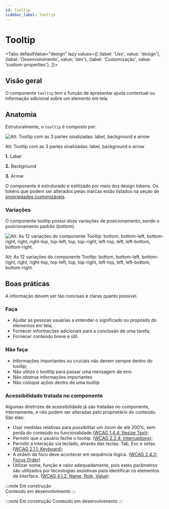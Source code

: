 ```yaml
---
id: tooltip
sidebar_label: Tooltip
---
```




# Tooltip

<Tabs
  defaultValue="design"
  lazy
  values={[
    {label: 'Uso', value: 'design'},
    {label: 'Desenvolvimento', value: 'dev'},
    {label: 'Customização', value: 'custom-properties'},
  ]}>

  <TabItem value="design">


## Visão geral

O componente `tooltip`  tem a função de apresentar ajuda contextual ou informação adicional sobre um elemento em tela.

## Anatomia

Estruturalmente, o `tooltip` é composto por:

![Alt: Tooltip com as 3 partes sinalizadas: label, background e arrow](Tooltip%20e33755d3e6cc4ddaa4b6accf5643d823/Untitled.png)

Alt: Tooltip com as 3 partes sinalizadas: label, background e arrow

**1.** Label

**2.** Background

**3.** Arrow

O componente é estruturado e estilizado por meio dos design tokens. Os tokens que podem ser alterados pelas marcas estão listados na seção de [propriedades customizáveis](https://www.notion.so/Toaster-895f24fb8fbb42ad9b1a32f902c0d0e0).

### Variações

O componente tooltip possui doze variações de posicionamento, sendo o posicionamento padrão (bottom).

![Alt: As 12 variações do componente Tooltip: bottom, bottom-left, bottom-right, right, right-top, top-left, top, top-right, left-top, left, left-bottom, bottom-right.](Tooltip%20e33755d3e6cc4ddaa4b6accf5643d823/Untitled%201.png)

Alt: As 12 variações do componente Tooltip: bottom, bottom-left, bottom-right, right, right-top, top-left, top, top-right, left-top, left, left-bottom, bottom-right.

## **Boas práticas**

A informação devem ser tão concisas e claras quanto possível. 

### Faça

- Ajudar as pessoas usuárias a entender o significado ou propósito do elementos em tela;
- Fornecer informações adicionais para a conclusão de uma tarefa;
- Fornecer conteúdo breve e útil.

### Não faça

- Informações importantes ou cruciais não devem sempre dentro do tooltip;
- Não utilize o tootltip para passar uma mensagem de erro
- Não obstrua informações importantes
- Não coloque ações dentro de uma tooltip

### **Acessibilidade tratada no componente**

Algumas diretrizes de acessibilidade já são tratadas no componente, internamente, e não podem ser alteradas pelo proprietário do conteúdo. São elas:

- Usar medidas relativas para possibilitar um zoom de até 200%, sem perda do conteúdo ou funcionalidade.([WCAG 1.4.4: Resize Text](https://www.w3.org/WAI/WCAG21/Understanding/resize-text));
- Permitir que o usuário feche o tooltip. ([WCAG 2.2.4: Interruptions](https://www.w3.org/WAI/WCAG21/Understanding/interruptions.html));
- Permitir a interação via teclado, através das teclas: Tab, Esc e setas. ([WCAG 2.1.1: Keyboard](https://www.w3.org/WAI/WCAG21/Understanding/keyboard));
- A ordem de foco deve acontecer em sequência lógica. ([WCAG 2.4.3: Focus Order](https://www.w3.org/WAI/WCAG21/Understanding/focus-order))
- Utilizar nome, função e valor adequadamente, pois estes parâmetros são utilizados por tecnologias assistivas para identificar os elementos da interface. ([WCAG 4.1.2: Name, Role, Value](https://www.w3.org/WAI/WCAG21/Understanding/name-role-value)).


</TabItem>

 <TabItem value="dev">

:::note Em construção  
Conteúdo em desenvolvimento
:::

</TabItem>


 <TabItem value="custom-properties">

:::note Em construção 
Conteúdo em desenvolvimento
:::

</TabItem>

</Tabs>